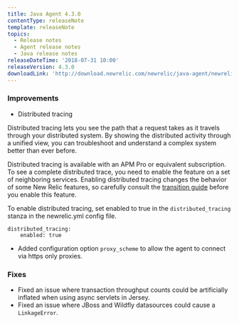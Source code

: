 ```yaml
---
title: Java Agent 4.3.0
contentType: releaseNote
template: releaseNote
topics:
  - Release notes
  - Agent release notes
  - Java release notes
releaseDateTime: '2018-07-31 10:00'
releaseVersion: 4.3.0
downloadLink: 'http://download.newrelic.com/newrelic/java-agent/newrelic-agent/4.3.0/'
---
```


### Improvements

* Distributed tracing

Distributed tracing lets you see the path that a request takes as it travels through your distributed system. By showing the distributed activity through a unified view, you can troubleshoot and understand a complex system better than ever before.

Distributed tracing is available with an APM Pro or equivalent subscription. To see a complete distributed trace, you need to enable the feature on a set of neighboring services. Enabling distributed tracing changes the behavior of some New Relic features, so carefully consult the [transition guide](https://docs.newrelic.com/docs/transition-guide-distributed-tracing) before you enable this feature.

To enable distributed tracing, set enabled to true in the `distributed_tracing` stanza in the newrelic.yml config file.

```
distributed_tracing:
    enabled: true
```

* Added configuration option `proxy_scheme` to allow the agent to connect via https only proxies.

### Fixes

* Fixed an issue where transaction throughput counts could be artificially inflated when using async servlets in Jersey.
* Fixed an issue where JBoss and Wildfly datasources could cause a `LinkageError`.
